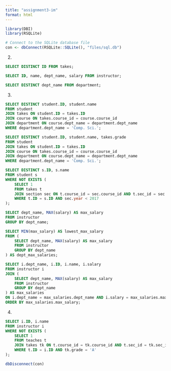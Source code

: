 ```yaml
---
title: "assignment3-im"
format: html
---
```


```r
library(DBI)
library(RSQLite)

# Connect to the SQLite database file
con <- dbConnect(RSQLite::SQLite(), "files/sql.db")
```

2. 
```sql
SELECT DISTINCT ID FROM takes;
```

```sql
SELECT ID, name, dept_name, salary FROM instructor;
```

```sql
SELECT DISTINCT dept_name FROM department;
```
3.
```sql
SELECT DISTINCT student.ID, student.name
FROM student
JOIN takes ON student.ID = takes.ID
JOIN course ON takes.course_id = course.course_id
JOIN department ON course.dept_name = department.dept_name
WHERE department.dept_name = 'Comp. Sci.';
```

```sql
SELECT DISTINCT student.ID, student.name, takes.grade
FROM student
JOIN takes ON student.ID = takes.ID
JOIN course ON takes.course_id = course.course_id
JOIN department ON course.dept_name = department.dept_name
WHERE department.dept_name = 'Comp. Sci.';
```

```sql
SELECT DISTINCT s.ID, s.name
FROM student s
WHERE NOT EXISTS (
    SELECT 1
    FROM takes t
    JOIN section sec ON t.course_id = sec.course_id AND t.sec_id = sec.sec_id AND t.semester = sec.semester AND t.year = sec.year
    WHERE t.ID = s.ID AND sec.year < 2017
);

```

```sql
SELECT dept_name, MAX(salary) AS max_salary
FROM instructor
GROUP BY dept_name;

```

```sql
SELECT MIN(max_salary) AS lowest_max_salary
FROM (
    SELECT dept_name, MAX(salary) AS max_salary
    FROM instructor
    GROUP BY dept_name
) AS dept_max_salaries;

```

```sql
SELECT i.dept_name, i.ID, i.name, i.salary
FROM instructor i
JOIN (
    SELECT dept_name, MAX(salary) AS max_salary
    FROM instructor
    GROUP BY dept_name
) AS max_salaries
ON i.dept_name = max_salaries.dept_name AND i.salary = max_salaries.max_salary
ORDER BY max_salaries.max_salary;

```
4.
```sql
SELECT i.ID, i.name
FROM instructor i
WHERE NOT EXISTS (
    SELECT 1
    FROM teaches t
    JOIN takes tk ON t.course_id = tk.course_id AND t.sec_id = tk.sec_id AND t.semester = tk.semester AND t.year = tk.year
    WHERE t.ID = i.ID AND tk.grade = 'A'
);

```

```r
dbDisconnect(con)
```

